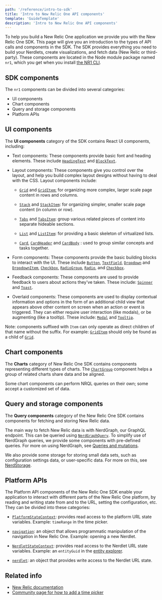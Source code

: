 ```yaml
---
path: '/reference/intro-to-sdk'
title: 'Intro to New Relic One API components'
template: 'GuideTemplate'
description: 'Intro to New Relic One API components'
---
```


<Intro>

To help you build a New Relic One application we provide you with the New Relic One SDK.
This page will give you an introduction to the types of API calls and components in the SDK.
The SDK provides everything you need to build your Nerdlets, create visualizations, and fetch
data (New Relic or third-party). These components are located in the Node module package named `nr1`,
which you get when you install [the NR1 CLI](TODOneedURL).

</Intro>

## SDK components

The `nr1` components can be divided into several categories:

-   UI components
-   Chart components
-   Query and storage components
-   Platform APIs

## UI components

The **UI components** category of the SDK contains React UI components, including:

-   Text components: These components provide basic font and heading elements.
These include [`HeadingText`](../components/heading-text)
and [`BlockText`](../components/block-text).

-   Layout components: These components give you control over the layout, and help you build complex layout designs without having to deal with the CSS. Layout components include:

    -   [`Grid`](../components/grid)
    and [`GridItem`:](../components/grid-item)
    for organizing more complex, larger scale page content in rows and columns.

    -   [`Stack`](../components/stack)
    and [`StackItem`](../components/stack-item):
    for organizing simpler, smaller scale page content (in column or row).

    -   [`Tabs`](../components/tabs)
    and [`TabsItem`](../components/tabs-item):
    group various related pieces of content into separate hideable sections.

    -   [`List`](../components/list)
    and [`ListItem`](../components/list-item):
    for providing a basic skeleton of virtualized lists.

    -   [`Card`](../components/card),
    [`CardHeader`](../components/card-header) and [`CardBody`](../components/card-body)
    : used to group similar concepts and tasks together.

-   Form components: These components provide the basic building blocks to interact with the UI.
These include [`Button`](../components/button),
[`TextField`](../components/text-field),
[`Dropdown`](../components/dropdown)
and [`DropdownItem`](../components/dropdown-item),
 [`Checkbox`](../components/checkbox),
  [`RadioGroup`](../components/radio-group),
  [`Radio`](../components/radio),
  and [`Checkbox`](../components/checkbox).

-   Feedback components: These components are used to provide feedback to users about actions they've taken.
These include: [`Spinner`](../components/spinner)
and [`Toast`](../components/toast).

-   Overlaid components: These components are used to display contextual information and
options in the form of an additional child view that appears above other content on screen
when an action or event is triggered. They can either require user interaction (like modals),
or be augmenting (like a tooltip). These include: [`Modal`](../components/modal)
and [`Tooltip`](../components/tooltip).

Note: components suffixed with `Item` can only operate as direct children of that
name without the suffix. For example: [`GridItem`](../components/grid-item)
should only be found as a child of [`Grid`](../components/grid).

## Chart components

The **Charts** category of New Relic One SDK
contains components representing different types of charts. The [`ChartGroup`](../components/chart-group)
component helps a group of related charts share data and be aligned.

Some chart components can perform NRQL queries on their own; some accept a customized set of data.

## Query and storage components

The **Query components** category of the New Relic One SDK contains components for fetching and storing New Relic data.

The main way to fetch New Relic data is with NerdGraph, our GraphQL endpoint.
This can be queried using [`NerdGraphQuery`](../components/nerd-graph-query).
To simplify use of NerdGraph queries, we provide some components with pre-defined queries. For more on using NerdGraph, see
[Queries and mutations](TODOneedURL).

We also provide some storage for storing small data sets, such as configuration settings data, or user-specific data.
For more on this, see [NerdStorage](TODOneedURL).

## Platform APIs

The Platform API components of the New Relic One SDK
enable your application to interact with different parts of the New Relic One platform,
by reading and writing state from and to the URL, setting the configuration, etc. They can be divided into these categories:

-   [`PlatformStateContext`](../components/platform-state-context): provides read access to the platform URL state variables.
Example: `timeRange` in the time picker.

-   [`navigation`](../api/navigation): an object that allows programmatic manipulation of the navigation
in New Relic One. Example: opening a new Nerdlet.

-   [`NerdletStateContext`](..components/nerdlet-state-context): provides read access to the Nerdlet URL state variables.
Example: an `entityGuid` in the [entity explorer](https://docs.newrelic.com/docs/new-relic-one/use-new-relic-one/ui-data/new-relic-one-entity-explorer-view-performance-across-apps-services-hosts).

-   [`nerdlet`](../api/navigation): an object that provides write access to the Nerdlet URL state.

## Related info

- [New Relic documentation](https://docs.newrelic.com)
- [Community page for how to add a time picker](https://discuss.newrelic.com/t/how-to-add-the-time-picker-to-nrql-queries/94268)
